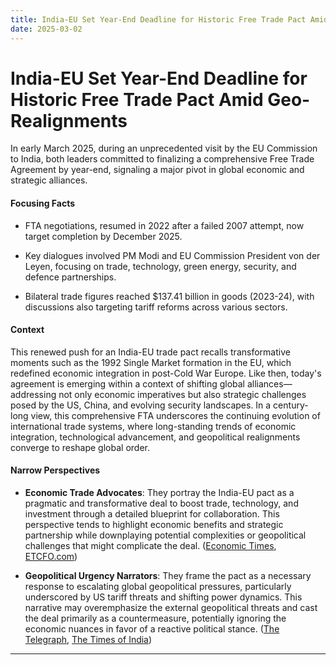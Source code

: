 ```yaml
---
title: India-EU Set Year-End Deadline for Historic Free Trade Pact Amid Geo-Realignments
date: 2025-03-02
---
```


# India-EU Set Year-End Deadline for Historic Free Trade Pact Amid Geo-Realignments

In early March 2025, during an unprecedented visit by the EU Commission to India, both leaders committed to finalizing a comprehensive Free Trade Agreement by year-end, signaling a major pivot in global economic and strategic alliances.

#### Focusing Facts

- FTA negotiations, resumed in 2022 after a failed 2007 attempt, now target completion by December 2025.

- Key dialogues involved PM Modi and EU Commission President von der Leyen, focusing on trade, technology, green energy, security, and defence partnerships.

- Bilateral trade figures reached $137.41 billion in goods (2023-24), with discussions also targeting tariff reforms across various sectors.

#### Context

This renewed push for an India-EU trade pact recalls transformative moments such as the 1992 Single Market formation in the EU, which redefined economic integration in post-Cold War Europe. Like then, today's agreement is emerging within a context of shifting global alliances—addressing not only economic imperatives but also strategic challenges posed by the US, China, and evolving security landscapes. In a century-long view, this comprehensive FTA underscores the continuing evolution of international trade systems, where long-standing trends of economic integration, technological advancement, and geopolitical realignments converge to reshape global order.

#### Narrow Perspectives

- **Economic Trade Advocates**: They portray the India-EU pact as a pragmatic and transformative deal to boost trade, technology, and investment through a detailed blueprint for collaboration. This perspective tends to highlight economic benefits and strategic partnership while downplaying potential complexities or geopolitical challenges that might complicate the deal. ([Economic Times](https://economictimes.indiatimes.com/news/india/india-eu-announce-blueprint-for-collaboration-trade-deal-likely-this-year/articleshow/118639930.cms), [ETCFO.com](https://cfo.economictimes.indiatimes.com/news/economy/india-eu-announce-blueprint-for-collaboration-trade-deal-likely-this-year/118640825))

- **Geopolitical Urgency Narrators**: They frame the pact as a necessary response to escalating global geopolitical pressures, particularly underscored by US tariff threats and shifting power dynamics. This narrative may overemphasize the external geopolitical threats and cast the deal primarily as a countermeasure, potentially ignoring the economic nuances in favor of a reactive political stance. ([The Telegraph](https://www.telegraphindia.com/india/us-threat-urgency-in-european-union-trade-talks-free-trade-agreement-gets-year-end-deadline-prnt/cid/2086295), [The Times of India](https://timesofindia.indiatimes.com/india/india-backs-eus-quest-for-just-peace-in-ukraine/articleshow/118637170.cms))

---
